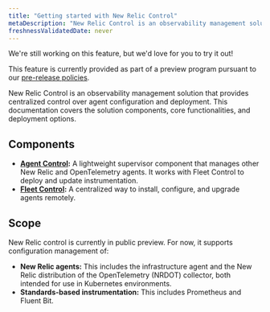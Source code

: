 ```yaml
---
title: "Getting started with New Relic Control"
metaDescription: "New Relic Control is an observability management solution that provides centralized control over agent configuration and deployment. This documentation covers the solution components, core functionalities, and deployment options."
freshnessValidatedDate: never
---
```

<Callout title="preview">
  We're still working on this feature, but we'd love for you to try it out!

  This feature is currently provided as part of a preview program pursuant to our [pre-release policies](/docs/licenses/license-information/referenced-policies/new-relic-pre-release-policy).
</Callout>

New Relic Control is an observability management solution that provides centralized control over agent configuration and deployment. This documentation covers the solution components, core functionalities, and deployment options.

## Components
- **[Agent Control](/docs/new-relic-control/agent-control/overview):** A lightweight supervisor component that manages other New Relic and OpenTelemetry agents. It works with Fleet Control to deploy and update instrumentation.
- **[Fleet Control](/docs/new-relic-control/fleet-control/overview):** A centralized way to install, configure, and upgrade agents remotely. 

## Scope
New Relic control is currently in public preview. For now, it supports configuration management of:
- **New Relic agents:** This includes the infrastructure agent and the New Relic distribution of the OpenTelemetry (NRDOT) collector, both intended for use in Kubernetes environments.
- **Standards-based instrumentation:** This includes Prometheus and Fluent Bit.
